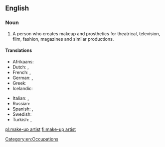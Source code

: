 ==English==
{{wikipedia}}

===Noun===
{{en-noun|head=[[make-up]] [[artist]]}}

# A person who creates makeup and prosthetics for theatrical, television, film, fashion, magazines and similar productions.

====Translations====
{{trans-top|artist who creates makeup for theatrical, television, or film productions}}
* Afrikaans: {{t|af|grimeerder}}
* Dutch: {{t+|nl|grimeur|m}}, {{t+|nl|grimeuse|f}}
* French: {{t+|fr|maquilleur|m}}, {{t+|fr|maquilleuse|f}}
* German: {{t|de|Visagist|m}}, {{t|de|Maskenbildner|m}}
* Greek: {{t+|el|μακιγιέζ|f}}
* Icelandic: {{t|is|sminka|f}}
{{trans-mid}}
* Italian: {{t|it|truccatore|m}}, {{t|it|truccatrice|f}}
* Russian: {{t+|ru|гримёр|m|tr=grimjór|sc=Cyrl}}
* Spanish: {{t+|es|maquillador|m}}, {{t+|es|maquilladora|f}}
* Swedish: {{t+|sv|maskör|c}}
* Turkish: {{t|tr|makyör|m}}, {{t|tr|makyöz|f}}
{{trans-bottom}}

[[Category:en:Occupations]]

[[pl:make-up artist]]
[[fi:make-up artist]]